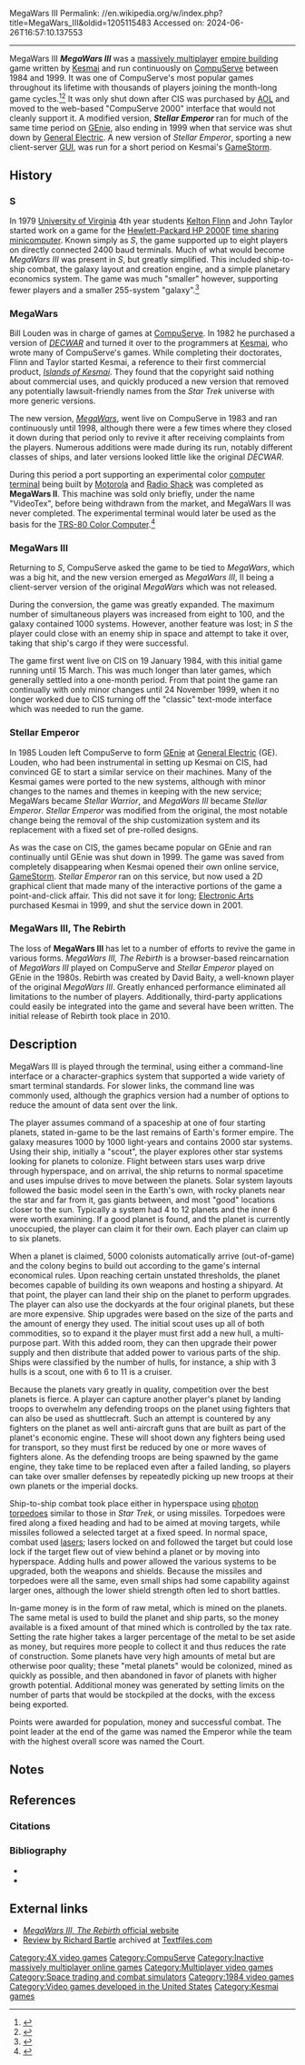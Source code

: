 MegaWars III
Permalink: //en.wikipedia.org/w/index.php?title=MegaWars_III&oldid=1205115483
Accessed on: 2024-06-26T16:57:10.137553



------
MegaWars III
{{Short description|MegaWars III: Popular CompuServe game, ran 1984-1999}}
'''''MegaWars III''''' was a [[massively multiplayer online game|massively multiplayer]] [[4X|empire building]] game written by [[Kesmai]] and run continuously on [[CompuServe]] between 1984 and 1999. It was one of CompuServe's most popular games throughout its lifetime with thousands of players joining the month-long game cycles.<ref>{{cite magazine |url=https://books.google.com/books?id=DS8EAAAAMBAJ&pg=PA30 |magazine=InfoWorld |title=Computer games get social |first=Scott |last=Mace |date=15 October 1984 |page=30}}</ref><ref>{{cite magazine |magazine=Compute! |title=Games Modem People Play |date=March 1986 |url=https://archive.org/stream/1986-03-compute-magazine/Compute_Issue_070_1986_Mar#page/n117/mode/2up/search/megawars }}</ref> It was only shut down after CIS was purchased by [[AOL]] and moved to the web-based "CompuServe 2000" interface that would not cleanly support it. A modified version, '''''Stellar Emperor''''' ran for much of the same time period on [[GEnie]], also ending in 1999 when that service was shut down by [[General Electric]]. A new version of ''Stellar Emperor'', sporting a new client-server [[GUI]], was run for a short period on Kesmai's [[GameStorm]].

==History==
===S===
In 1979 [[University of Virginia]] 4th year students [[Kelton Flinn]] and John Taylor started work on a game for the [[Hewlett-Packard HP 2000]]F [[time sharing]] [[minicomputer]]. Known simply as ''S'', the game supported up to eight players on directly connected 2400 baud terminals. Much of what would become ''MegaWars III'' was present in ''S'', but greatly simplified. This included ship-to-ship combat, the galaxy layout and creation engine, and a simple planetary economics system. The game was much "smaller" however, supporting fewer players and a smaller 255-system "galaxy".<ref>{{cite book |url=https://books.google.com/books?id=SK5PCwAAQBAJ&pg=PA35 |title=MMOs from the Inside Out |first=Richard |last=Bartle |publisher=Apress |date=2015|isbn=9781484217245 }}</ref>

===MegaWars===
Bill Louden was in charge of games at [[CompuServe]]. In 1982 he purchased a version of ''[[DECWAR]]'' and turned it over to the programmers at [[Kesmai]], who wrote many of CompuServe's games. While completing their doctorates, Flinn and Taylor started Kesmai, a reference to their first commercial product, ''[[Islands of Kesmai]]''. They found that the copyright said nothing about commercial uses, and quickly produced a new version that removed any potentially lawsuit-friendly names from the ''Star Trek'' universe with more generic versions.{{sfn|Markowitz|2000}}

The new version, ''[[DECWAR|MegaWars]]'', went live on CompuServe in 1983 and ran continuously until 1998, although there were a few times where they closed it down during that period only to revive it after receiving complaints from the players. Numerous additions were made during its run, notably different classes of ships, and later versions looked little like the original ''DECWAR''.

During this period a port supporting an experimental color [[computer terminal]] being built by [[Motorola]] and [[Radio Shack]] was completed as '''MegaWars II'''. This machine was sold only briefly, under the name "VideoTex", before being withdrawn from the market, and MegaWars II was never completed.{{sfn|Markowitz|2000}} The experimental terminal would later be used as the basis for the [[TRS-80 Color Computer]].<ref>{{cite news | url=https://vintagecomputer.ca/agvision-videotex-terminal/ | title=AgVision Videotex terminal | work=Vintage Computer | date=2016-12-22 | access-date=16 April 2018 }}</ref>

===MegaWars III===
Returning to ''S'', CompuServe asked the game to be tied to ''MegaWars'', which was a big hit, and the new version emerged as ''MegaWars III'', II being a client-server version of the original ''MegaWars'' which was not released.{{sfn|Markowitz|2000}}

During the conversion, the game was greatly expanded. The maximum number of simultaneous players was increased from eight to 100, and the galaxy contained 1000 systems. However, another feature was lost; in ''S'' the player could close with an enemy ship in space and attempt to take it over, taking that ship's cargo if they were successful.{{sfn|Markowitz|2000}}

The game first went live on CIS on 19 January 1984, with this initial game running until 15 March. This was much longer than later games, which generally settled into a one-month period. From that point the game ran continually with only minor changes until 24 November 1999, when it no longer worked due to CIS turning off the "classic" text-mode interface which was needed to run the game.{{sfn|Markowitz|2000}}

===Stellar Emperor===
In 1985 Louden left CompuServe to form [[GEnie]] at [[General Electric]] (GE). Louden, who had been instrumental in setting up Kesmai on CIS, had convinced GE to start a similar service on their machines. Many of the Kesmai games were ported to the new systems, although with minor changes to the names and themes in keeping with the new service; MegaWars became ''Stellar Warrior'', and ''MegaWars III'' became ''Stellar Emperor''. ''Stellar Emperor'' was modified from the original, the most notable change being the removal of the ship customization system and its replacement with a fixed set of pre-rolled designs.{{sfn|Markowitz|2000}}

As was the case on CIS, the games became popular on GEnie and ran continually until GEnie was shut down in 1999. The game was saved from completely disappearing when Kesmai opened their own online service, [[GameStorm]]. ''Stellar Emperor'' ran on this service, but now used a 2D graphical client that made many of the interactive portions of the game a point-and-click affair. This did not save it for long; [[Electronic Arts]] purchased Kesmai in 1999, and shut the service down in 2001.{{sfn|Markowitz|2000}}

===MegaWars III, The Rebirth===
The loss of '''MegaWars III''' has let to a number of efforts to revive the game in various forms. ''MegaWars III, The Rebirth'' is a browser-based reincarnation of ''MegaWars III'' played on CompuServe and ''Stellar Emperor'' played on GEnie in the 1980s. Rebirth was created by David Baity, a well-known player of the original ''MegaWars III''. Greatly enhanced performance eliminated all limitations to the number of players. Additionally, third-party applications could easily be integrated into the game and several have been written. The initial release of Rebirth took place in 2010.

==Description==
MegaWars III is played through the terminal, using either a command-line interface or a character-graphics system that supported a wide variety of smart terminal standards. For slower links, the command line was commonly used, although the graphics version had a number of options to reduce the amount of data sent over the link.{{sfn|Manual|pp=4, 48-49}}

The player assumes command of a spaceship at one of four starting planets, stated in-game to be the last remains of Earth's former empire.{{sfn|Manual|p=1}} The galaxy measures 1000 by 1000 light-years and contains 2000 star systems.{{sfn|Manual|p=2}}{{efn|2000 is from Version 3, earlier versions were smaller.}} Using their ship, initially a "scout", the player explores other star systems looking for planets to colonize. Flight between stars uses warp drive through hyperspace, and on arrival, the ship returns to normal spacetime and uses impulse drives to move between the planets.{{sfn|Manual|p=6}} Solar system layouts followed the basic model seen in the Earth's own, with rocky planets near the star and far from it, gas giants between, and most "good" locations closer to the sun. Typically a system had 4 to 12 planets and the inner 6 were worth examining.{{sfn|Manual|p=2}} If a good planet is found, and the planet is currently unoccupied, the player can claim it for their own. Each player can claim up to six planets.{{sfn|Manual|p=28}}

When a planet is claimed, 5000 colonists automatically arrive (out-of-game) and the colony begins to build out according to the game's internal economical rules.{{sfn|Manual|p=28}} Upon reaching certain unstated thresholds, the planet becomes capable of building its own weapons and hosting a shipyard. At that point, the player can land their ship on the planet to perform upgrades. The player can also use the dockyards at the four original planets, but these are more expensive. Ship upgrades were based on the size of the parts and the amount of energy they used. The initial scout uses up all of both commodities, so to expand it the player must first add a new hull, a multi-purpose part. With this added room, they can then upgrade their power supply and then distribute that added power to various parts of the ship.{{sfn|Manual|p=5}} Ships were classified by the number of hulls, for instance, a ship with 3 hulls is a scout, one with 6 to 11 is a cruiser.{{sfn|Manual|p=6}}

Because the planets vary greatly in quality, competition over the best planets is fierce. A player can capture another player's planet by landing troops to overwhelm any defending troops on the planet using fighters that can also be used as shuttlecraft. Such an attempt is countered by any fighters on the planet as well anti-aircraft guns that are built as part of the planet's economic engine. These will shoot down any fighters being used for transport, so they must first be reduced by one or more waves of fighters alone.{{sfn|Manual|p=20}} As the defending troops are being spawned by the game engine, they take time to be replaced even after a failed landing, so players can take over smaller defenses by repeatedly picking up new troops at their own planets or the imperial docks.{{sfn|Manual|p=10}}

Ship-to-ship combat took place either in hyperspace using [[Weapons in Star Trek#photon torpedo|photon torpedoes]] similar to those in ''Star Trek'', or using missiles. Torpedoes were fired along a fixed heading and had to be aimed at moving targets, while missiles followed a selected target at a fixed speed. In normal space, combat used [[laser]]s; lasers locked on and followed the target but could lose lock if the target flew out of view behind a planet or by moving into hyperspace.{{sfn|Manual|p=20}} Adding hulls and power allowed the various systems to be upgraded, both the weapons and shields. Because the missiles and torpedoes were all the same, even small ships had some capability against larger ones, although the lower shield strength often led to short battles.{{sfn|Manual|p=17}}

In-game money is in the form of raw metal, which is mined on the planets.{{sfn|Manual|p=33}} The same metal is used to build the planet and ship parts, so the money available is a fixed amount of that mined which is controlled by the tax rate. Setting the rate higher takes a larger percentage of the metal to be set aside as money, but requires more people to collect it and thus reduces the rate of construction.{{sfn|Manual|p=37}} Some planets have very high amounts of metal but are otherwise poor quality; these "metal planets" would be colonized, mined as quickly as possible, and then abandoned in favor of planets with higher growth potential.{{sfn|Manual|p=37}} Additional money was generated by setting limits on the number of parts that would be stockpiled at the docks, with the excess being exported.{{sfn|Manual|p=34}}

Points were awarded for population, money and successful combat. The point leader at the end of the game was named the Emperor while the team with the highest overall score was named the Court.{{sfn|Manual|p=1}}

==Notes==
{{notelist}}

==References==
===Citations===
{{reflist|30em}}

===Bibliography===
* {{cite book
 |title=MegaWars III, The New Empire
 |publisher=CompuServe
 |url=https://megawars3.com/wp-content/uploads/2016/10/MW3_Manual.pdf
 |ref=CITEREFManual
}}
* {{cite web
 |title=MegaWars III
 |url=https://gamesoffame.wordpress.com/megawars-iii/
 |first=Maury |last=Markowitz
 |website=Games of Fame
 |date=2000
 }}

==External links==
*[http://www.megawarsiii.com ''MegaWars III, The Rebirth'' official website]
*[http://www.textfiles.com/games/mudrepor.txt Review by Richard Bartle] archived at [[Textfiles.com]]

[[Category:4X video games]]
[[Category:CompuServe]]
[[Category:Inactive massively multiplayer online games]]
[[Category:Multiplayer video games]]
[[Category:Space trading and combat simulators]]
[[Category:1984 video games]]
[[Category:Video games developed in the United States]]
[[Category:Kesmai games]]